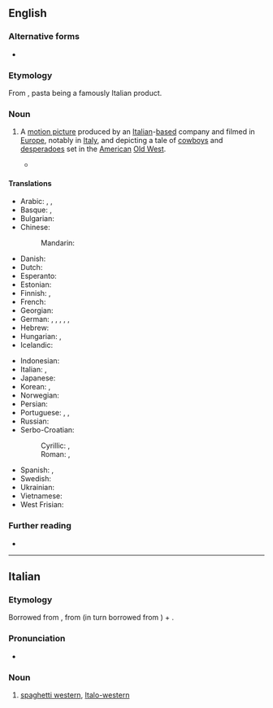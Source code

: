 {{also|spaghettiwestern|Spaghetti Western|spaghetti Western}}
==English==

===Alternative forms===
* {{alter|en|spaghetti Western|Spaghetti Western}}

===Etymology===
From {{compound|en|spaghetti|western}}, pasta being a famously Italian product.

===Noun===
{{en-noun}}

# {{lb|en|film genre}} A [[motion picture]] produced by an [[Italian]]-[[based]] company and filmed in [[Europe]], notably in [[Italy]], and depicting a tale of [[cowboy]]s and [[desperado]]es set in the [[American]] [[Old West]].
#: {{syn|en|Italo-western}}
#: {{hyper|en|Eurowestern|western|movie|film}}
#: {{ux|en|“{{w|A Fistful of Dollars}}” and “{{w|Once Upon a Time in the West}}” are famous '''spaghetti westerns'''.}}
#* {{quote-book|en|author=Howard Hughes|title=Spaghetti Westerns|year=2010|publisher=Oldcastle Books|url=https://books.google.com/books?id=YfKEAAAAQBAJ&pg=PT50&dq=%22spaghetti+western%22&hl=en&cd=8&source=gbs_api#v=onepage&q=%22spaghetti%20western%22&f=false|isbn=978-1-84243-395-9|passage=Over the years ''Django Kill'' has gained a reputation as the most violent '''Spaghetti Western''' and, though the film has tempered with age, it's still  one of the oddest genre contributions.}}

====Translations====
{{trans-top|western film produced in Europe by an Italian company}}
* Arabic: {{t|ar|فِلْم سْبَاغِيتِي|m}}, {{t|ar|غَرْبِيّ سْبَاغِيتِي|m}}, {{t|ar|سْبَاغِيتِي وَسْتَرْن|m}}
* Basque: {{t|eu|spaghetti western}}, {{t|eu|western europarra}}
* Bulgarian: {{t|bg|спаге́ти-уе́стърн|m}}
* Chinese:
*: Mandarin: {{t|cmn|意大利式西部片|tr=yìdàlìshì xībùpiàn}}
* Danish: {{t|da|spaghettiwestern|c}}
* Dutch: {{t+|nl|spaghettiwestern|m}}
* Esperanto: {{t|eo|itala vakera filmo}}
* Estonian: {{t|et|spagetivestern}}
* Finnish: {{t|fi|italowestern}}, {{t|fi|spagettiwestern}}
* French: {{t+|fr|western spaghetti|m}}
* Georgian: {{t|ka|იტალო-ვესტერნი}}
* German: {{t+|de|Italo-Western|m}}, {{t|de|Italowestern|m}}, {{t|de|Spaghetti-Western|m}}, {{t|de|Spaghettiwestern|m}}, {{t|de|Euro-Western|m}}, {{t|de|Eurowestern|m}}
* Hebrew: {{t|he|מַעֲרָבוֹן סְפָּגֶטִי|m|tr=ma'arávon spagéti}}
* Hungarian: {{t|hu|spagettiwestern}}, {{t|hu|makaróniwestern}}
* Icelandic: {{t|is|spagettívestri|m}}
{{trans-mid}}
* Indonesian: {{t|id|Koboi Italia}}
* Italian: {{t|it|spaghetti western|m}}, {{t|it|western all'italiana|m}}
* Japanese: {{t|ja|マカロニ・ウェスタン|tr=makaroni wesutan}}
* Korean: {{t|ko|스파게티 웨스턴}}, {{t|ko|이탤리언 웨스턴}}
* Norwegian: {{t|no|spaghetti-western|m}}
* Persian: {{t|fa|وسترن اسپاگتی|tr=vestern espâgeti}}
* Portuguese: {{t|pt|spaghetti western|m}}, {{t|pt|faroeste espaguete|m}}, {{t|pt|faroeste macarrônico|m}}
* Russian: {{t+|ru|спаге́тти-ве́стерн|m}}
* Serbo-Croatian:
*: Cyrillic: {{t|sh|шпагѐти-вѐстерн|m}}, {{t|sh|италѝја̄нскӣ вѐстерн|m}}
*: Roman: {{t|sh|špagèti-vèstern|m}}, {{t|sh|italìjānskī vèstern|m}}
* Spanish: {{t|es|spaghetti western|m}}, {{t|es|wéstern europeo|m}}
* Swedish: {{t|sv|spaghettivästern|c}}
* Ukrainian: {{t|uk|спаге́ті-ве́стерн|m}}
* Vietnamese: {{t|vi|phim Cao bồi Ý}}
* West Frisian: {{t|fy|spagettywestern}}
{{trans-bottom}}

===Further reading===
* {{pedia|Spaghetti Western}}

----

==Italian==
{{wikipedia|lang=it}}

===Etymology===
Borrowed from {{bor|it|en|-}}, from {{m|en|spaghetti}} (in turn borrowed from {{der|it|it|-}}) + {{m|en|western}}.

===Pronunciation===
* {{it-IPA|spaghétti wèstern}}

===Noun===
{{it-noun|m|-}}

# {{lb|it|cinema}} [[#English|spaghetti western]], [[Italo-western]] {{gloss|western film produced in Europe by an Italian company}}
#: {{syn|it|western all'italiana}}
#: {{hyper|it|western|film|pellicola}}
